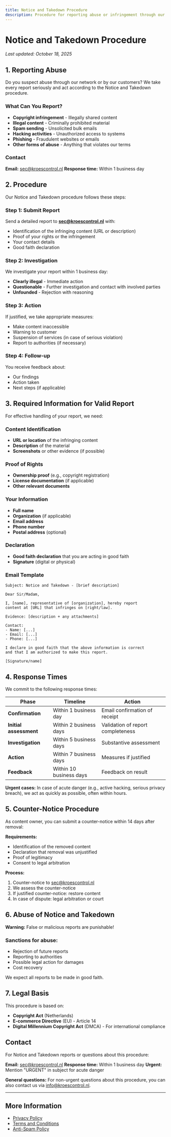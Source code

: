 ```yaml
---
title: Notice and Takedown Procedure
description: Procedure for reporting abuse or infringement through our services
---
```


# Notice and Takedown Procedure

_Last updated: October 18, 2025_

## 1. Reporting Abuse

Do you suspect abuse through our network or by our customers? We take every report seriously and act according to the Notice and Takedown procedure.

### What Can You Report?

- **Copyright infringement** - Illegally shared content
- **Illegal content** - Criminally prohibited material
- **Spam sending** - Unsolicited bulk emails
- **Hacking activities** - Unauthorized access to systems
- **Phishing** - Fraudulent websites or emails
- **Other forms of abuse** - Anything that violates our terms

### Contact

**Email:** [sec@kroescontrol.nl](mailto:sec@kroescontrol.nl)
**Response time:** Within 1 business day

## 2. Procedure

Our Notice and Takedown procedure follows these steps:

### Step 1: Submit Report

Send a detailed report to **sec@kroescontrol.nl** with:
- Identification of the infringing content (URL or description)
- Proof of your rights or the infringement
- Your contact details
- Good faith declaration

### Step 2: Investigation

We investigate your report within 1 business day:
- **Clearly illegal** - Immediate action
- **Questionable** - Further investigation and contact with involved parties
- **Unfounded** - Rejection with reasoning

### Step 3: Action

If justified, we take appropriate measures:
- Make content inaccessible
- Warning to customer
- Suspension of services (in case of serious violation)
- Report to authorities (if necessary)

### Step 4: Follow-up

You receive feedback about:
- Our findings
- Action taken
- Next steps (if applicable)

## 3. Required Information for Valid Report

For effective handling of your report, we need:

### Content Identification
- **URL or location** of the infringing content
- **Description** of the material
- **Screenshots** or other evidence (if possible)

### Proof of Rights
- **Ownership proof** (e.g., copyright registration)
- **License documentation** (if applicable)
- **Other relevant documents**

### Your Information
- **Full name**
- **Organization** (if applicable)
- **Email address**
- **Phone number**
- **Postal address** (optional)

### Declaration
- **Good faith declaration** that you are acting in good faith
- **Signature** (digital or physical)

### Email Template

```
Subject: Notice and Takedown - [brief description]

Dear Sir/Madam,

I, [name], representative of [organization], hereby report
content at [URL] that infringes on [right/law].

Evidence: [description + any attachments]

Contact:
- Name: [...]
- Email: [...]
- Phone: [...]

I declare in good faith that the above information is correct
and that I am authorized to make this report.

[Signature/name]
```

## 4. Response Times

We commit to the following response times:

| Phase | Timeline | Action |
|------|-----------|-------|
| **Confirmation** | Within 1 business day | Email confirmation of receipt |
| **Initial assessment** | Within 2 business days | Validation of report completeness |
| **Investigation** | Within 5 business days | Substantive assessment |
| **Action** | Within 7 business days | Measures if justified |
| **Feedback** | Within 10 business days | Feedback on result |

**Urgent cases:**
In case of acute danger (e.g., active hacking, serious privacy breach), we act as quickly as possible, often within hours.

## 5. Counter-Notice Procedure

As content owner, you can submit a counter-notice within 14 days after removal:

**Requirements:**
- Identification of the removed content
- Declaration that removal was unjustified
- Proof of legitimacy
- Consent to legal arbitration

**Process:**
1. Counter-notice to [sec@kroescontrol.nl](mailto:sec@kroescontrol.nl)
2. We assess the counter-notice
3. If justified counter-notice: restore content
4. In case of dispute: legal arbitration or court

## 6. Abuse of Notice and Takedown

**Warning:** False or malicious reports are punishable!

### Sanctions for abuse:
- Rejection of future reports
- Reporting to authorities
- Possible legal action for damages
- Cost recovery

We expect all reports to be made in good faith.

## 7. Legal Basis

This procedure is based on:
- **Copyright Act** (Netherlands)
- **E-commerce Directive** (EU) - Article 14
- **Digital Millennium Copyright Act** (DMCA) - For international compliance

## Contact

For Notice and Takedown reports or questions about this procedure:

**Email:** [sec@kroescontrol.nl](mailto:sec@kroescontrol.nl)
**Response time:** Within 1 business day
**Urgent:** Mention "URGENT" in subject for acute danger

**General questions:**
For non-urgent questions about this procedure, you can also contact us via [info@kroescontrol.nl](mailto:info@kroescontrol.nl).

---

## More Information

- [Privacy Policy](/en/legal/privacy)
- [Terms and Conditions](/en/legal/terms-and-conditions)
- [Anti-Spam Policy](/en/legal/spam)
